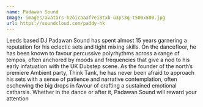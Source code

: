 ```yaml
---
name: Padawan Sound
Image: images/avatars-h2oicaaaf7ei8txb-u3ps3q-t500x500.jpg
url: https://soundcloud.com/paddy-hk
---
```

Leeds based DJ Padawan Sound has spent almost 15 years garnering a reputation for his eclectic sets and tight mixing skills. On the dancefloor, he has been known to favour percussive polyrhythms across a range of tempos, often anchored by moods and frequencies that give a nod to his early infatuation with the UK Dubstep scene. As the founder of the north’s premiere Ambient party, Think Tank, he has never been afraid to approach his sets with a sense of patience and narrative contemplation, often eschewing the big drops in favour of crafting a sustained emotional catharsis. Whether in the dance or after it, Padawan Sound will reward your attention